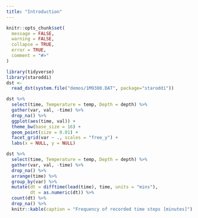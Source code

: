 ```yaml
---
title: "Introduction"
---
```


```r
knitr::opts_chunk$set(
  message = FALSE, 
  warning = FALSE,
  collapse = TRUE,
  error = TRUE,
  comment = "#>"
)
```

```r
library(tidyverse)
library(staroddi)
dst <- 
  read_dst(system.file("demos/1M9380.DAT", package="staroddi"))
```

```r
dst %>% 
  select(time, Temperature = temp, Depth = depth) %>% 
  gather(var, val, -time) %>% 
  drop_na() %>% 
  ggplot(aes(time, val)) +
  theme_bw(base_size = 16) +
  geom_point(size = 0.01) +
  facet_grid(var ~ ., scales = "free_y") +
  labs(x = NULL, y = NULL)
```

```r
dst %>% 
  select(time, Temperature = temp, Depth = depth) %>% 
  gather(var, val, -time) %>% 
  drop_na() %>% 
  arrange(time) %>% 
  group_by(var) %>% 
  mutate(dt = difftime(lead(time), time, units = "mins"),
         dt = as.numeric(dt)) %>% 
  count(dt) %>% 
  drop_na() %>% 
  knitr::kable(caption = "Frequency of recorded time steps [minutes]")
```

